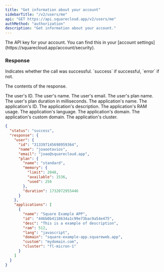 ```yaml
---
title: "Get information about your account"
sidebarTitle: "/v2/users/me"
api: "GET https://api.squarecloud.app/v2/users/me"
authMethod: "authorization"
description: "Get information about your account."
---
```


<ParamField header="Authorization" type="string" placeholder="API KEY" required>
  The API key for your account. You can find this in your [account settings](https://squarecloud.app/account/security).
</ParamField>

### Response

<ResponseField name="status" type="string">
  Indicates whether the call was successful. `success` if successful, `error` if not.
</ResponseField>

<ResponseField name="response" type="object">

The contents of the response.

<Expandable title="Toggle object">

<ResponseField name="user" type="object">

<Expandable title="Toggle object">

<ResponseField name="id" type="string">
  The user's ID.
</ResponseField>

<ResponseField name="name" type="string">
  The user's name.
</ResponseField>

<ResponseField name="email" type="string">
  The user's email.
</ResponseField>

<ResponseField name="plan" type="object">
<Expandable title="Toggle object">

<ResponseField name="name" type="string">
  The user's plan name.
</ResponseField>

<ResponseField name="duration" type="number">
  The user's plan duration in milliseconds.
</ResponseField>

</Expandable>
</ResponseField>

</Expandable>
</ResponseField>

<ResponseField name="applications" type="array">

<Expandable title="Toggle object">

<ResponseField name="name" type="string">
    The application's name.
</ResponseField>

<ResponseField name="id" type="string">
    The application's ID.
</ResponseField>

<ResponseField name="desc" type="string">
    The application's description.
</ResponseField>

<ResponseField name="ram" type="number">
    The application's RAM usage.
</ResponseField>

<ResponseField name="lang" type="string">
    The application's language.
</ResponseField>

<ResponseField name="domain" type="string">
    The application's domain.
</ResponseField>

<ResponseField name="custom" type="string">
    The application's custom domain.
</ResponseField>

<ResponseField name="cluster" type="string">
    The application's cluster.
</ResponseField>

</Expandable>
</ResponseField>

</Expandable>
</ResponseField>

<ResponseExample>

```json Response
{
  "status": "success",
  "response": {
    "user": {
      "id": "313397145698959364",
      "name": "joaootavios",
      "email": "joao@squarecloud.app",
      "plan": {
        "name": "standard",
        "memory": {
          "limit": 2048,
          "available": 1536,
          "used": 256
        },
        "duration": 1732072955446
      }
    },
    "applications": [
      {
        "name": "Square Example APP",
        "id": "446b0b4118634a1c99e73bac9a54e475",
        "desc": "This is a example of description",
        "ram": 512,
        "lang": "javascript",
        "domain": "square-example-app.squareweb.app",
        "custom": "mydomain.com",
        "cluster": "fl-micron-1"
      }
    ]
  }
}
```

</ResponseExample>

